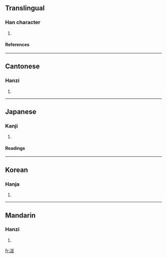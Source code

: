 {{zh-hanzi|{{zh-lookup|冹}}}}
==Translingual==
===Han character===
{{Han char|rn=15|rad=冫|as=05|sn=7|four=3314<sub>7</sub>|canj=戈一戈大水 (IMIKE), 戈一戈大大 (IMIKK)}}
# {{defn|Han}}
====References====
{{Han ref|kx=0132.030|dkj=01624|dj=0295.050|hdz=10295.140|uh=51B9|ud=20921|bh=CA6B|bd=51819}}
----
==Cantonese==
===Hanzi===
{{yue-hanzi|jyut=|y=bat1}}
# {{defn|Cantonese}}
----
==Japanese==
===Kanji===
{{ja-kanji|grade=|rs=冫05}}
# {{defn|Japanese}}
====Readings====
{{ja-readings|on=[[ふつ]] (futsu), [[ぶち]] (buchi), [[はつ]] (hatsu), [[ほち]] (hochi)|kun=}}
----
==Korean==
===Hanja===
{{ko-hanja|hangeul=불|rv=bul|mr=pul}}
# {{defn|Korean}}
----
==Mandarin==
===Hanzi===
{{cmn-hanzi|pin=[[fú]] (fu2)|wg=fu<sup>2</sup>}}
# {{defn|Mandarin}}

[[fr:冹]]